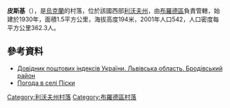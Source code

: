 {{coord|50|13|41|N|25|4|27|E|scale:100000|display=title}}

'''皮斯基'''（{{lang-uk|Піски}}），是[[烏克蘭|烏克蘭]]的村落，位於該國西部[[利沃夫州|利沃夫州]]，由[[布羅德區|布羅德區]]負責管轄，始建於1930年，面積1.5平方公里，海拔高度194米，2001年人口542，人口密度每平方公里362.3人。

==參考資料==
*[http://www.uaidx.com/13/281/index Довідник поштових індексів України. Львівська область. Бродівський район] {{Wayback|url=http://www.uaidx.com/13/281/index |date=20160202002802 }}
* [http://weather.in.ua/ua/l'vovskaja/20692 Погода в селі Піски]{{Wayback|url=http://weather.in.ua/ua/l%27vovskaja/20692 |date=20160303213607 }}

{{DEFAULTSORT:Піски}}
[[Category:利沃夫州村落|Category:利沃夫州村落]]
[[Category:布羅德區村落|Category:布羅德區村落]]


{{Lviv-geo-stub}}